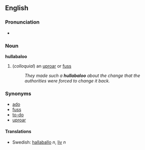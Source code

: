 ==English==
===Pronunciation===
*{{audio|en-us-hullabaloo.ogg|Audio (US)}}

===Noun===
'''hullabaloo'''
#(''colloquial'') an [[uproar]] or [[fuss]]
#:''They made such a '''hullabaloo''' about the change that the authorities were forced to change it back.''

===Synonyms===
*[[ado]]
*[[fuss]]
*[[to-do]]
*[[uproar]]

====Translations====
*Swedish: [[hallaballo]] ''n'', [[liv]] ''n''